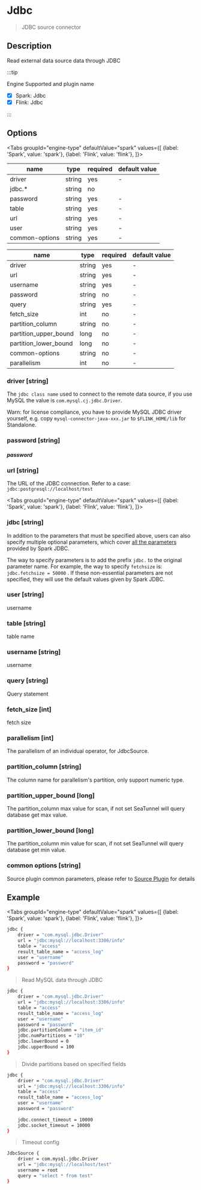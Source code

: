 
# Jdbc

> JDBC source connector

## Description

Read external data source data through JDBC

:::tip

Engine Supported and plugin name

* [x] Spark: Jdbc
* [x] Flink: Jdbc

:::

## Options

<Tabs
    groupId="engine-type"
    defaultValue="spark"
    values={[
        {label: 'Spark', value: 'spark'},
        {label: 'Flink', value: 'flink'},
    ]}>
<TabItem value="spark">

| name           | type   | required | default value |
| -------------- | ------ | -------- | ------------- |
| driver         | string | yes      | -             |
| jdbc.*         | string | no       |               |
| password       | string | yes      | -             |
| table          | string | yes      | -             |
| url            | string | yes      | -             |
| user           | string | yes      | -             |
| common-options | string | yes      | -             |

</TabItem>
<TabItem value="flink">

| name                  | type   | required | default value |
|-----------------------|--------| -------- | ------------- |
| driver                | string | yes      | -             |
| url                   | string | yes      | -             |
| username              | string | yes      | -             |
| password              | string | no       | -             |
| query                 | string | yes      | -             |
| fetch_size            | int    | no       | -             |
| partition_column      | string | no       | -             |
| partition_upper_bound | long   | no       | -             |
| partition_lower_bound | long   | no       | -             |
| common-options        | string | no       | -             |
| parallelism           | int    | no       | -             |

</TabItem>
</Tabs>

### driver [string]

The `jdbc class name` used to connect to the remote data source, if you use MySQL the value is `com.mysql.cj.jdbc.Driver`.

Warn: for license compliance, you have to provide MySQL JDBC driver yourself, e.g. copy `mysql-connector-java-xxx.jar` to `$FLINK_HOME/lib` for Standalone.

### password [string]

##### password

### url [string]

The URL of the JDBC connection. Refer to a case: `jdbc:postgresql://localhost/test`

<Tabs
    groupId="engine-type"
    defaultValue="spark"
    values={[
        {label: 'Spark', value: 'spark'},
        {label: 'Flink', value: 'flink'},
    ]}>
<TabItem value="spark">

### jdbc [string]

In addition to the parameters that must be specified above, users can also specify multiple optional parameters, which cover [all the parameters](https://spark.apache.org/docs/latest/sql-programming-guide.html#jdbc-to-other-databases) provided by Spark JDBC.

The way to specify parameters is to add the prefix `jdbc.` to the original parameter name. For example, the way to specify `fetchsize` is: `jdbc.fetchsize = 50000` . If these non-essential parameters are not specified, they will use the default values given by Spark JDBC.

### user [string]

username

### table [string]

table name

</TabItem>
<TabItem value="flink">

### username [string]

username

### query [string]

Query statement

### fetch_size [int]

fetch size

### parallelism [int]

The parallelism of an individual operator, for JdbcSource.

### partition_column [string]

The column name for parallelism's partition, only support numeric type.

### partition_upper_bound [long]

The partition_column max value for scan, if not set SeaTunnel will query database get max value.

### partition_lower_bound [long]

The partition_column min value for scan, if not set SeaTunnel will query database get min value.

</TabItem>
</Tabs>

### common options [string]

Source plugin common parameters, please refer to [Source Plugin](common-options.mdx) for details

## Example

<Tabs
    groupId="engine-type"
    defaultValue="spark"
    values={[
        {label: 'Spark', value: 'spark'},
        {label: 'Flink', value: 'flink'},
    ]}>
<TabItem value="spark">

```bash
jdbc {
    driver = "com.mysql.jdbc.Driver"
    url = "jdbc:mysql://localhost:3306/info"
    table = "access"
    result_table_name = "access_log"
    user = "username"
    password = "password"
}
```

> Read MySQL data through JDBC

```bash
jdbc {
    driver = "com.mysql.jdbc.Driver"
    url = "jdbc:mysql://localhost:3306/info"
    table = "access"
    result_table_name = "access_log"
    user = "username"
    password = "password"
    jdbc.partitionColumn = "item_id"
    jdbc.numPartitions = "10"
    jdbc.lowerBound = 0
    jdbc.upperBound = 100
}
```

> Divide partitions based on specified fields


```bash
jdbc {
    driver = "com.mysql.jdbc.Driver"
    url = "jdbc:mysql://localhost:3306/info"
    table = "access"
    result_table_name = "access_log"
    user = "username"
    password = "password"
    
    jdbc.connect_timeout = 10000
    jdbc.socket_timeout = 10000
}
```
> Timeout config

</TabItem>
<TabItem value="flink">

```bash
JdbcSource {
    driver = com.mysql.jdbc.Driver
    url = "jdbc:mysql://localhost/test"
    username = root
    query = "select * from test"
}
```

</TabItem>
</Tabs>